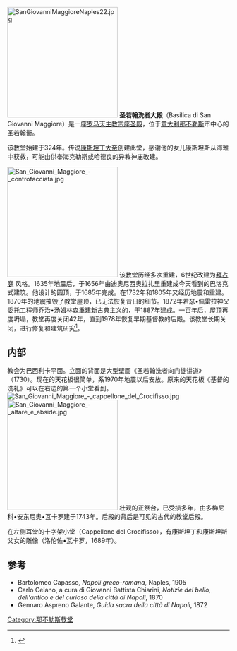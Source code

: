 [[File:SanGiovanniMaggioreNaples22.jpg|250px]]
'''圣若翰洗者大殿'''（Basilica di San Giovanni Maggiore）是一座[[罗马天主教|罗马天主教]][[宗座圣殿|宗座圣殿]]，位于[[意大利|意大利]][[那不勒斯|那不勒斯]]市中心的圣若翰街。

该教堂始建于324年。传说[[康斯坦丁大帝|康斯坦丁大帝]]创建此堂，感谢他的女儿康斯坦斯从海难中获救，可能由供奉海克勒斯或哈德良的异教神庙改建。

[[File:San_Giovanni_Maggiore_-_controfacciata.jpg|250px]]
该教堂历经多次重建，6世纪改建为[[拜占庭|拜占庭]] 风格。1635年地震后，于1656年由迪奥尼西奥拉扎里重建成今天看到的巴洛克式建筑。他设计的圆顶，于1685年完成。在1732年和1805年又经历地震和重建。1870年的地震摧毁了教堂屋顶，已无法恢复昔日的细节。1872年若瑟•佩雷拉神父委托工程师乔治•汤姆林森重建新古典主义的，于1887年建成。一百年后，屋顶再度坍塌，教堂再度关闭42年，直到1978年恢复早期基督教的后殿。该教堂长期关闭，进行修复和建筑研究<ref>{{Cite web |url=http://napoli.repubblica.it/cronaca/2012/01/21/news/una_basilica_di_sedici_secoli_fa-28549119/ |title=Article in "la Repubblica" del 21-01-2011. |accessdate=2014-10-29 |archive-date=2014-10-29 |archive-url=https://web.archive.org/web/20141029164321/http://napoli.repubblica.it/cronaca/2012/01/21/news/una_basilica_di_sedici_secoli_fa-28549119/ |dead-url=no }}</ref>。 

==内部== 
教会为巴西利卡平面。立面的背面是大型壁画《圣若翰洗者向门徒讲道》（1730）。现在的天花板很简单，系1970年地震以后安放。原来的天花板《基督的洗礼》可以在右边的第一个小堂看到。
[[File:San_Giovanni_Maggiore_-_cappellone_del_Crocifisso.jpg|thumb]]
[[File:San_Giovanni_Maggiore_-_altare_e_abside.jpg|250px]] 
壮观的正祭台，已受损多年，由多梅尼科•安东尼奥•瓦卡罗建于1743年。后殿的背后是可见的古代的教堂后殿。

在左侧耳堂的十字架小堂（Cappellone del Crocifisso），有康斯坦丁和康斯坦斯父女的雕像（洛伦佐•瓦卡罗，1689年）。

{{coord|40.845464|14.255520|display=title}}
==参考==
{{reflist}}
<references/>
*Bartolomeo Capasso, ''Napoli greco-romana'', Naples, 1905
*Carlo Celano, a cura di Giovanni Battista Chiarini, ''Notizie del bello, dell'antico e del curioso della città di Napoli'', 1870
*Gennaro Aspreno Galante, ''Guida sacra della città di Napoli'', 1872
{{那不勒斯地标}}
[[Category:那不勒斯教堂|Category:那不勒斯教堂]]